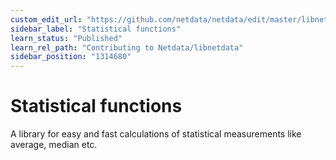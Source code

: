 ```yaml
---
custom_edit_url: "https://github.com/netdata/netdata/edit/master/libnetdata/statistical/README.md"
sidebar_label: "Statistical functions"
learn_status: "Published"
learn_rel_path: "Contributing to Netdata/libnetdata"
sidebar_position: "1314680"
---
```



# Statistical functions

A library for easy and fast calculations of statistical measurements like average, median etc.
